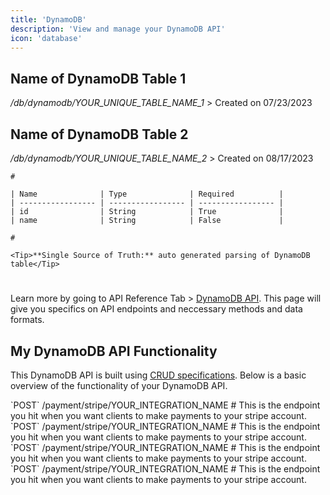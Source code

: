 ```yaml
---
title: 'DynamoDB'
description: 'View and manage your DynamoDB API'
icon: 'database'
---
```


## Name of DynamoDB Table 1
_/db/dynamodb/YOUR_UNIQUE_TABLE_NAME_1_
<AccordionGroup>
  <Accordion title="View Details">
    > Created on 07/23/2023
  </Accordion>
</AccordionGroup>

## Name of DynamoDB Table 2
_/db/dynamodb/YOUR_UNIQUE_TABLE_NAME_2_
<AccordionGroup>
  <Accordion title="View Details">
    > Created on 08/17/2023

    #

    | Name              | Type              | Required          |
    | ----------------- | ----------------- | ----------------- |
    | id                | String            | True              |
    | name              | String            | False             |

    #

    <Tip>**Single Source of Truth:** auto generated parsing of DynamoDB table</Tip>
  </Accordion>
</AccordionGroup>

#

Learn more by going to API Reference Tab > [DynamoDB API](/api-reference). This page will give you specifics on API endpoints and neccessary methods and data formats.

## My DynamoDB API Functionality

This DynamoDB API is built using [CRUD specifications](https://www.codecademy.com/article/what-is-crud). Below is a basic overview of the functionality of your DynamoDB API.

<AccordionGroup>
  <Accordion title="Create data for my table">
    `POST` /payment/stripe/YOUR_INTEGRATION_NAME
    #
    This is the endpoint you hit when you want clients to make payments to your stripe account.
  </Accordion>
  <Accordion title="Read / Query data from my table">
    `POST` /payment/stripe/YOUR_INTEGRATION_NAME
    #
    This is the endpoint you hit when you want clients to make payments to your stripe account.
  </Accordion>
  <Accordion title="Update data in my table">
    `POST` /payment/stripe/YOUR_INTEGRATION_NAME
    #
    This is the endpoint you hit when you want clients to make payments to your stripe account.
  </Accordion>
  <Accordion title="Delete data from my table">
    `POST` /payment/stripe/YOUR_INTEGRATION_NAME
    #
    This is the endpoint you hit when you want clients to make payments to your stripe account.
  </Accordion>
</AccordionGroup>

